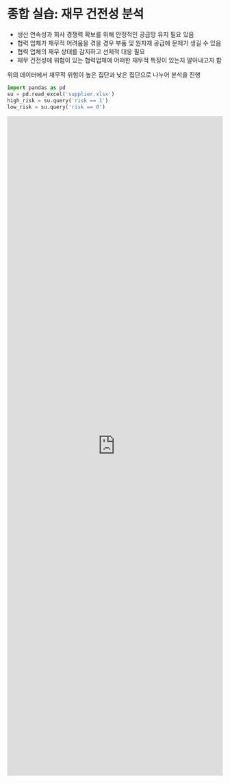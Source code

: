 # 종합 실습: 재무 건전성 분석

- 생산 연속성과 회사 경쟁력 확보를 위해 안정적인 공급망 유지 필요 있음
- 협력 업체가 재무적 어려움을 겪을 경우 부품 및 원자재 공급에 문제가 생길 수 있음
- 협력 업체의 재무 상태를 감지하고 선제적 대응 필요
- 재무 건전성에 위험이 있는 협력업체에 어떠한 재무적 특징이 있는지 알아내고자 함

위의 데이터에서 재무적 위험이 높은 집단과 낮은 집단으로 나누어 분석을 진행

```python
import pandas as pd
su = pd.read_excel('supplier.xlsx')
high_risk = su.query('risk == 1')
low_risk = su.query('risk == 0')
```
<iframe src="https://tally.so/embed/w5oXVZ?alignLeft=1&hideTitle=1&transparentBackground=1&dynamicHeight=1" loading="lazy" width="100%" height="1538" frameborder="0" marginheight="0" marginwidth="0" title="[데이터분석] 종합실습: 추정~회귀분석"></iframe>